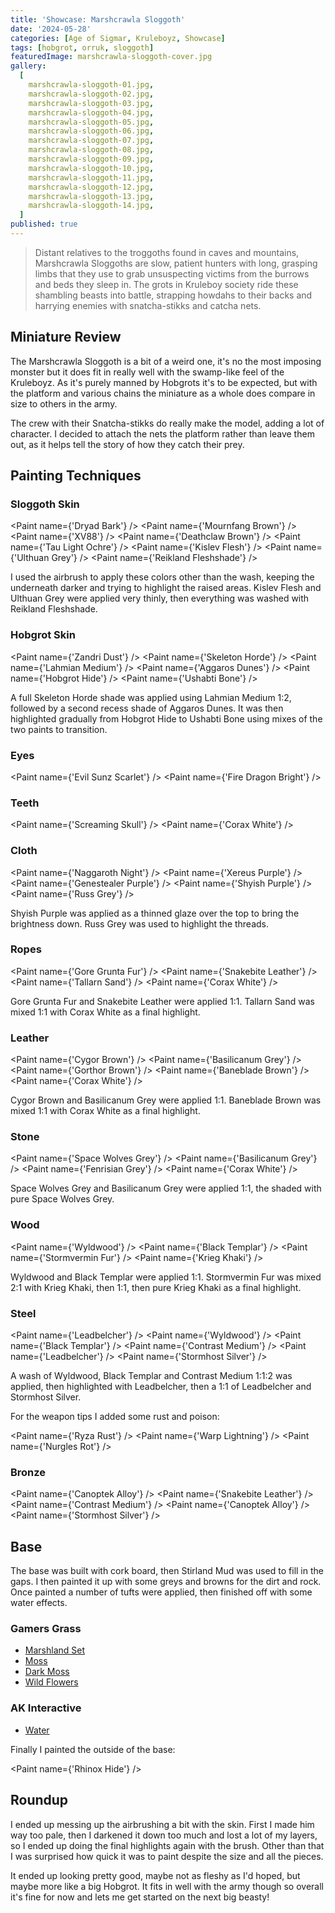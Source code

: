 ```yaml
---
title: 'Showcase: Marshcrawla Sloggoth'
date: '2024-05-28'
categories: [Age of Sigmar, Kruleboyz, Showcase]
tags: [hobgrot, orruk, sloggoth]
featuredImage: marshcrawla-sloggoth-cover.jpg
gallery:
  [
    marshcrawla-sloggoth-01.jpg,
    marshcrawla-sloggoth-02.jpg,
    marshcrawla-sloggoth-03.jpg,
    marshcrawla-sloggoth-04.jpg,
    marshcrawla-sloggoth-05.jpg,
    marshcrawla-sloggoth-06.jpg,
    marshcrawla-sloggoth-07.jpg,
    marshcrawla-sloggoth-08.jpg,
    marshcrawla-sloggoth-09.jpg,
    marshcrawla-sloggoth-10.jpg,
    marshcrawla-sloggoth-11.jpg,
    marshcrawla-sloggoth-12.jpg,
    marshcrawla-sloggoth-13.jpg,
    marshcrawla-sloggoth-14.jpg,
  ]
published: true
---
```



> Distant relatives to the troggoths found in caves and mountains, Marshcrawla Sloggoths are slow, patient hunters with
> long, grasping limbs that they use to grab unsuspecting victims from the burrows and beds they sleep in. The grots in
> Kruleboy society ride these shambling beasts into battle, strapping howdahs to their backs and harrying enemies with
> snatcha-stikks and catcha nets.

## Miniature Review

The Marshcrawla Sloggoth is a bit of a weird one, it's no the most imposing monster but it does fit in really well with
the swamp-like feel of the Kruleboyz. As it's purely manned by Hobgrots it's to be expected, but with the platform and
various chains the miniature as a whole does compare in size to others in the army.

The crew with their Snatcha-stikks do really make the model, adding a lot of character. I decided to attach the nets
the platform rather than leave them out, as it helps tell the story of how they catch their prey.

## Painting Techniques

### Sloggoth Skin

<Paint name={'Dryad Bark'} />
<Paint name={'Mournfang Brown'} />
<Paint name={'XV88'} />
<Paint name={'Deathclaw Brown'} />
<Paint name={'Tau Light Ochre'} />
<Paint name={'Kislev Flesh'} />
<Paint name={'Ulthuan Grey'} />
<Paint name={'Reikland Fleshshade'} />

I used the airbrush to apply these colors other than the wash, keeping the underneath darker and trying to highlight
the raised areas. Kislev Flesh and Ulthuan Grey were applied very thinly, then everything was washed with Reikland
Fleshshade.

### Hobgrot Skin

<Paint name={'Zandri Dust'} />
<Paint name={'Skeleton Horde'} />
<Paint name={'Lahmian Medium'} />
<Paint name={'Aggaros Dunes'} />
<Paint name={'Hobgrot Hide'} />
<Paint name={'Ushabti Bone'} />

A full Skeleton Horde shade was applied using Lahmian Medium 1:2, followed by a second recess shade of Aggaros Dunes.
It was then highlighted gradually from Hobgrot Hide to Ushabti Bone using mixes of the two paints to transition.

### Eyes

<Paint name={'Evil Sunz Scarlet'} />
<Paint name={'Fire Dragon Bright'} />

### Teeth

<Paint name={'Screaming Skull'} />
<Paint name={'Corax White'} />

### Cloth

<Paint name={'Naggaroth Night'} />
<Paint name={'Xereus Purple'} />
<Paint name={'Genestealer Purple'} />
<Paint name={'Shyish Purple'} />
<Paint name={'Russ Grey'} />

Shyish Purple was applied as a thinned glaze over the top to bring the brightness down. Russ Grey was used to highlight
the threads.

### Ropes

<Paint name={'Gore Grunta Fur'} />
<Paint name={'Snakebite Leather'} />
<Paint name={'Tallarn Sand'} />
<Paint name={'Corax White'} />

Gore Grunta Fur and Snakebite Leather were applied 1:1. Tallarn Sand was mixed 1:1 with Corax White as a final
highlight.

### Leather

<Paint name={'Cygor Brown'} />
<Paint name={'Basilicanum Grey'} />
<Paint name={'Gorthor Brown'} />
<Paint name={'Baneblade Brown'} />
<Paint name={'Corax White'} />

Cygor Brown and Basilicanum Grey were applied 1:1. Baneblade Brown was mixed 1:1 with Corax White as a final highlight.

### Stone

<Paint name={'Space Wolves Grey'} />
<Paint name={'Basilicanum Grey'} />
<Paint name={'Fenrisian Grey'} />
<Paint name={'Corax White'} />

Space Wolves Grey and Basilicanum Grey were applied 1:1, the shaded with pure Space Wolves Grey.

### Wood

<Paint name={'Wyldwood'} />
<Paint name={'Black Templar'} />
<Paint name={'Stormvermin Fur'} />
<Paint name={'Krieg Khaki'} />

Wyldwood and Black Templar were applied 1:1. Stormvermin Fur was mixed 2:1 with Krieg Khaki, then 1:1, then pure
Krieg Khaki as a final highlight.

### Steel

<Paint name={'Leadbelcher'} />
<Paint name={'Wyldwood'} />
<Paint name={'Black Templar'} />
<Paint name={'Contrast Medium'} />
<Paint name={'Leadbelcher'} />
<Paint name={'Stormhost Silver'} />

A wash of Wyldwood, Black Templar and Contrast Medium 1:1:2 was applied, then highlighted with Leadbelcher, then
a 1:1 of Leadbelcher and Stormhost Silver.

For the weapon tips I added some rust and poison:

<Paint name={'Ryza Rust'} />
<Paint name={'Warp Lightning'} />
<Paint name={'Nurgles Rot'} />

### Bronze

<Paint name={'Canoptek Alloy'} />
<Paint name={'Snakebite Leather'} />
<Paint name={'Contrast Medium'} />
<Paint name={'Canoptek Alloy'} />
<Paint name={'Stormhost Silver'} />

## Base

The base was built with cork board, then Stirland Mud was used to fill in the gaps. I then painted it up with some greys
and browns for the dirt and rock. Once painted a number of tufts were applied, then finished off with some water effects.

### Gamers Grass

- [Marshland Set](https://gamersgrass.com/product/marshland-set/)
- [Moss](https://gamersgrass.com/product/moss-2mm/)
- [Dark Moss](https://gamersgrass.com/product/dark-moss-2mm/)
- [Wild Flowers](https://gamersgrass.com/product/wild-flowers-set/)

### AK Interactive

- [Water](https://ak-interactive.com/product/puddles-60ml/)

Finally I painted the outside of the base:

<Paint name={'Rhinox Hide'} />

## Roundup

I ended up messing up the airbrushing a bit with the skin. First I made him way too pale, then I darkened it down too
much and lost a lot of my layers, so I ended up doing the final highlights again with the brush. Other than that I was
surprised how quick it was to paint despite the size and all the pieces.

It ended up looking pretty good, maybe not as fleshy as I'd hoped, but maybe more like a big Hobgrot. It fits in well
with the army though so overall it's fine for now and lets me get started on the next big beasty!
